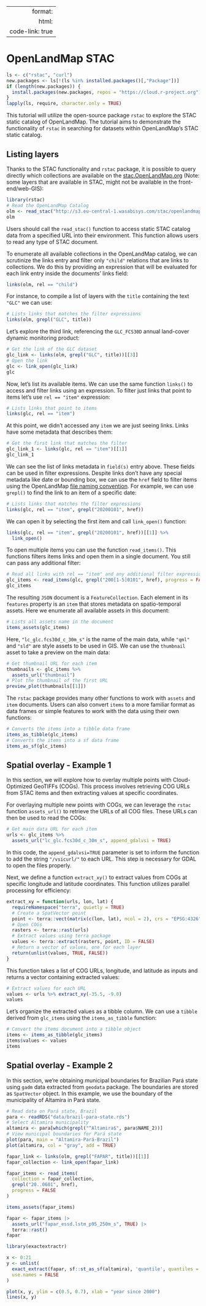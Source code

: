 
---
  format:
    html:
      code-link: true
---

# OpenLandMap STAC 

```r
ls <- c("rstac", "curl")
new.packages <- ls[!(ls %in% installed.packages()[,"Package"])]
if (length(new.packages)) {
  install.packages(new.packages, repos = "https://cloud.r-project.org")
}
lapply(ls, require, character.only = TRUE)
```

This tutorial will utilize the open-source package `rstac` to explore the STAC static catalog of OpenLandMap. The tutorial aims to demonstrate the functionality of `rstac` in searching for datasets within OpenLandMap's STAC static catalog. 

## Listing layers

Thanks to the STAC functionality and `rstac` package, it is possible to query directly 
which collections are available on the [stac.OpenLandMap.org](http://stac.OpenLandMap.org) (Note: some layers that are available in STAC, might not be available in the front-end/web-GIS):

```r
library(rstac)
# Read the OpenLandMap Catalog
olm <- read_stac("http://s3.eu-central-1.wasabisys.com/stac/openlandmap/catalog.json")
olm
```

Users should call the `read_stac()` function to access static STAC catalog data from a specified URL into their environment. This function allows users to read any type of STAC document.

To enumerate all available collections in the OpenLandMap catalog, we can scrutinize the links entry and filter only `"child"` relations that are links to collections. We do this by providing an expression that will be evaluated for each link entry inside the documents' links field:

```r
links(olm, rel == "child")
```

For instance, to compile a list of layers with the `title` containing the text `"GLC"` we can use:

```r
# Lists links that matches the filter expressions
links(olm, grepl("GLC", title))
```

Let's explore the third link, referencing the `GLC_FCS30D` annual land-cover dynamic monitoring product:

```r
# Get the link of the GLC dataset
glc_link <- links(olm, grepl("GLC", title))[[3]]
# Open the link
glc <- link_open(glc_link)
glc
```

Now, let's list its available items. We can use the same function `links()` to access and filter links using an expression. To filter just links that point to items let's use `rel == "item"` expression:

```r
# Lists links that point to items
links(glc, rel == "item")
```

At this point, we didn't accessed any `item` we are just seeing links. Links have some metadata that describes them:

```r
# Get the first link that matches the filter
glc_link_1 <- links(glc, rel == "item")[[1]]
glc_link_1
```

We can see the list of links metadata in `field(s)` entry above. These fields can be used in filter expressions. Despite links don't have any special metadata like date or bounding box, we can use the `href` field to filter items using the OpenLandMap [file naming convention](https://openlandmap.github.io/book/#the-file-naming-convention). For example, we can use `grepl()` to find the link to an item of a specific date:

```r
# Lists links that matches the filter expressions
links(glc, rel == "item", grepl("20200101", href))
```

We can open it by selecting the first item and call `link_open()` function:

```r
links(glc, rel == "item", grepl("20200101", href))[[1]] %>% 
  link_open()
```

To open multiple items you can use the function `read_items()`. This functions filters items links and open them in a single document. You still can pass any additional filter:

```r
# Read all links with rel == "item" and any additional filter expression
glc_items <- read_items(glc, grepl("200[1-5]0101", href), progress = FALSE)
glc_items
```

The resulting `JSON` document is a `FeatureCollection`. Each element in its `features` property is an `item` that stores metadata on spatio-temporal assets. Here we enumerate all available assets in this document:

```r
# Lists all assets name in the document
items_assets(glc_items)
```
Here, `"lc_glc.fcs30d_c_30m_s"` is the name of the main data, while `"qml"` and `"sld"` are style assets to be used in GIS. We can use the `thumbnail` asset to take a preview on the main data:

```r
# Get thumbnail URL for each item
thumbnails <- glc_items %>%
  assets_url("thumbnail")
# Plot the thumbnail of the first URL
preview_plot(thumbnails[[1]])
```

The `rstac` package provides many other functions to work with `assets` and `item` documents. Users can also convert `items` to a more familiar format as data frames or simple features to work with the data using their own functions:

```r
# Converts the items into a tibble data frame
items_as_tibble(glc_items)
# Converts the items into a sf data frame
items_as_sf(glc_items)
```

## Spatial overlay - Example 1

In this section, we will explore how to overlay multiple points with Cloud-Optimized GeoTIFFs (COGs). This process involves retrieving COG URLs from STAC items and then extracting values at specific coordinates.

For overlaying multiple new points with COGs, we can leverage the `rstac` function `assets_url()` to retrieve the URLs of all COG files. These URLs can then be used to read the COGs:

```r
# Get main data URL for each item 
urls <- glc_items %>% 
  assets_url("lc_glc.fcs30d_c_30m_s", append_gdalvsi = TRUE)
```

In this code, the `append_gdalvsi=TRUE` parameter is set to inform the function to add the string `"/vsicurl/"` to each URL. This step is necessary for GDAL to open the files properly.

Next, we define a function `extract_xy()` to extract values from COGs at specific longitude and latitude coordinates. This function utilizes parallel processing for efficiency:

```r
extract_xy = function(urls, lon, lat) {
  requireNamespace("terra", quietly = TRUE)
  # Create a SpatVector point
  point <- terra::vect(matrix(c(lon, lat), ncol = 2), crs = "EPSG:4326")
  # Open COGs
  rasters <- terra::rast(urls)
  # Extract values using terra package
  values <- terra::extract(rasters, point, ID = FALSE)
  # Return a vector of values, one for each layer
  return(unlist(values, TRUE, FALSE))
}
```

This function takes a list of COG URLs, longitude, and latitude as inputs and returns a vector containing extracted values:

```r
# Extract values for each URL
values <- urls %>% extract_xy(-35.5, -9.0)
values
```

Let's organize the extracted values as a tibble column. We can use a `tibble` derived from `glc_items` using the `items_as_tibble` function:

```r
# Convert the items document into a tibble object
items <- items_as_tibble(glc_items)
items$values <- values
items
```

## Spatial overlay - Example 2

In this section, we're obtaining municipal boundaries for Brazilian Pará state using `gadm` data extracted from `geodata` package. The boundaries are stored as `SpatVector` object. In this example, we use the boundary of the municipality of Altamira in Pará state.

```r
# Read data on Pará state, Brazil
para <- readRDS("data/brazil-para-state.rds")
# Select Altamira municipality
altamira <- para[which(grepl("^Altamira$", para$NAME_2))]
# View municipal boundaries for Pará state
plot(para, main = "Altamira-Pará-Brazil")
plot(altamira, col = "gray", add = TRUE)
```

```r
fapar_link <- links(olm, grepl("FAPAR", title))[[1]]
fapar_collection <- link_open(fapar_link)
```

```r
fapar_items <- read_items(
  collection = fapar_collection, 
  grepl("20..0601", href), 
  progress = FALSE
)
```

```r
items_assets(fapar_items)
```

```r
fapar <- fapar_items |> 
  assets_url("fapar_essd.lstm_p95_250m_s", TRUE) |> 
  terra::rast()
fapar
```

```r
library(exactextractr)

x <- 0:21
y <- unlist(
  exact_extract(fapar, sf::st_as_sf(altamira), 'quantile', quantiles = 0.05), 
  use.names = FALSE
)

plot(x, y, ylim = c(0.5, 0.7), xlab = "year since 2000")
lines(x, y)

```

